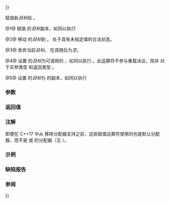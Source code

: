 {{cpp/utility/functional/function/title|operator{{=}}}}
{{cpp/utility/functional/function/navbar}}
{{dcl begin}}
{{dcl|num=1|since=c++11|1=
function&amp; operator=( const function&amp; other );
}}
{{dcl|num=2|since=c++11|1=
function&amp; operator=( function&amp;&amp; other );
}}
{{dcla|num=3|since=c++11|1=
function&amp; operator=( std::nullptr_t ) noexcept;
}}
{{dcla|num=4|since=c++11|1=
template&lt; class F &gt;
function&amp; operator=( F&amp;&amp; f );
}}
{{dcl|num=5|since=c++11|1=
template&lt; class F &gt;
function&amp; operator=( std::reference_wrapper&lt;F&gt; f ) noexcept;
}}
{{dcl end}}

赋值新''目标''给 {{tt|std::function}}。

@1@ 赋值 {{c|other}} 的''目标''副本，如同以执行 {{c|function(other).swap(*this);}}

@2@ 移动 {{c|other}} 的''目标''到 {{c|*this}}。{{c|other}} 处于具有未指定值的合法状态。

@3@ 舍弃当前''目标''。{{c|*this}} 在调用后为''空''。

@4@ 设置 {{c|*this}} 的''目标''为可调用的 {{c|f}}，如同以执行 {{c|function(std::forward&lt;F&gt;(f)).swap(*this);}}。此运算符不参与重载决议，除非 {{c|f}} 对于实参类型 {{tt|Args...}} 和返回类型 {{tt|R}} {{named req|Callable}}。

@5@ 设置 {{c|*this}} 的''目标''为 {{c|f}} 的副本，如同以执行 {{c|function(f).swap(*this);}}

===参数===
{{par begin}}
{{par|other|要复制其目标的另一 {{tt|std::function}} 对象}}
{{par|f|用以初始化''目标''的可调用物}}
{{par hreq}}
{{par req named|F|Callable}}
{{par end}}

===返回值===
{{c|*this}}

===注解===
即便在 C++17 中从 {{tt|std::function}} 移除分配器支持之前，这些赋值运算符使用的也是默认分配器，而不是 {{c|*this}} 或 {{c|other}} 的分配器（见 {{lwg|2386}}）。

===示例===
{{example
|code=
#include &lt;cassert&gt;
#include &lt;functional&gt;
#include &lt;utility&gt;

int inc(int n) { return n + 1; }

int main()
{
    std::function&lt;int(int)&gt; f1;
    std::function&lt;int(int)&gt; f2(inc);
    assert(f1 == nullptr and f2 != nullptr);

    f1 = f2; // 重载 (1)
    assert(f1 != nullptr and f1(1) == 2);

    f1 = std::move(f2); // 重载 (2)
    assert(f1 != nullptr and f1(1) == 2);
    // f2 处于有效但未指明的状态

    f1 = nullptr; // 重载 (3)
    assert(f1 == nullptr);

    f1 = inc; // 重载 (4)
    assert(f1 != nullptr and f1(1) == 2);

    f1 = [](int n) { return n + n; }; // 重载 (4)
    assert(f1 != nullptr and f1(2) == 4);

    std::reference_wrapper&lt;int(int)&gt; ref1 = std::ref(inc);
    f1 = ref1; // 重载 (5)
    assert(f1 != nullptr and f1(1) == 2);
}
}}

===缺陷报告===
{{dr list begin}}
{{dr list item|wg=lwg|dr=2132|std=C++11|before=接收一个{{named req/core|Callable}}对象的重载 {{vl|4}} 可能有歧义|after=已约束}}
{{dr list item|wg=lwg|dr=2401|std=c++11|before=未要求从 {{tt|std::nullptr_t}} 进行的赋值运算符 {{vl|3}} 为 noexcept|after=已要求}}
{{dr list end}}

===参阅===
{{dsc begin}}
{{dsc inc|cpp/utility/functional/move_only_function/dsc operator{{=}}}}
{{dsc inc|cpp/utility/functional/function/dsc assign}}
{{dsc begin}}

{{langlinks|de|en|es|fr|it|ja|pt|ru}}